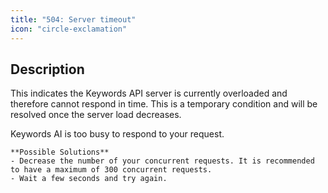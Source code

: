 ```yaml
---
title: "504: Server timeout"
icon: "circle-exclamation"
---
```


## Description

This indicates the Keywords API server is currently overloaded and therefore cannot respond in time. This is a temporary condition and will be resolved once the server load decreases.


<AccordionGroup>
  <Accordion title="Timeout">
    Keywords AI is too busy to respond to your request.
    
    **Possible Solutions**
    - Decrease the number of your concurrent requests. It is recommended to have a maximum of 300 concurrent requests.
    - Wait a few seconds and try again.
  </Accordion>
</AccordionGroup>
